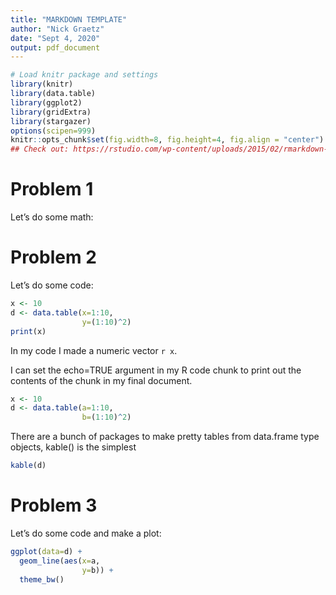 ```yaml
---
title: "MARKDOWN TEMPLATE"
author: "Nick Graetz"
date: "Sept 4, 2020"
output: pdf_document
---
```

  
```r
# Load knitr package and settings
library(knitr)
library(data.table)
library(ggplot2)
library(gridExtra)
library(stargazer)
options(scipen=999)
knitr::opts_chunk$set(fig.width=8, fig.height=4, fig.align = "center") 
## Check out: https://rstudio.com/wp-content/uploads/2015/02/rmarkdown-cheatsheet.pdf
```

# **Problem 1**

Let's do some math:

\begin{align}
Y&=\mu \\
&=\beta \\
&=2+2 
\end{align}

# **Problem 2**

Let's do some code:

```r
x <- 10
d <- data.table(x=1:10,
                y=(1:10)^2)
print(x)
```

In my code I made a numeric vector `r x`.  

I can set the echo=TRUE argument in my R code chunk to print out the contents of the chunk in my final document.  

```r
x <- 10
d <- data.table(a=1:10,
                b=(1:10)^2)
```

There are a bunch of packages to make pretty tables from data.frame type objects, kable() is the simplest

```r
kable(d)
```

\pagebreak

# **Problem 3**

Let's do some code and make a plot:

```r
ggplot(data=d) +
  geom_line(aes(x=a,
                y=b)) + 
  theme_bw()
```